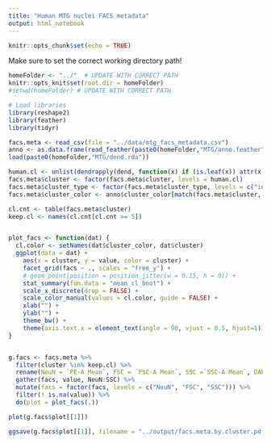 ---
title: "Human MTG nuclei FACS metadata"
output: html_notebook
---
  
  
```{r setup, include=FALSE}
knitr::opts_chunk$set(echo = TRUE)
```
  
  
Make sure to set the correct working directory path!  
  
```{r setwd}
homeFolder <- "../"  # UPDATE WITH CORRECT PATH
knitr::opts_knit$set(root.dir = homeFolder)
#setwd(homeFolder) # UPDATE WITH CORRECT PATH
```  
  
  
```{r init-workspace, echo=FALSE, message=FALSE, warning=FALSE}
# Load libraries 
library(reshape2)
library(feather)
library(tidyr)

```


```{r load-data, message=FALSE}
facs.meta <- read_csv(file = "../data/mtg_facs_metadata.csv")
anno <- as.data.frame(read_feather(paste0(homeFolder,"MTG/anno.feather")))
load(paste0(homeFolder,"MTG/dend.rda"))

human.cl <- unlist(dendrapply(dend, function(x) if (is.leaf(x)) attr(x, "label")))
facs.meta$cluster <- factor(facs.meta$cluster, levels = human.cl)
facs.meta$cluster_type <- factor(facs.meta$cluster_type, levels = c("inh", "exc", "glia"))
facs.meta$cluster_color <- anno$cluster_color[match(facs.meta$cluster, anno$cluster_label)]

```


```{r plot-facs, fig.width = 12, fig.height = 8}
cl.cnt <- table(facs.meta$cluster)
keep.cl <- names(cl.cnt[cl.cnt >= 5])


plot_facs <- function(dat) {
  cl.color <- setNames(dat$cluster_color, dat$cluster)
  ggplot(data = dat) + 
    aes(x = cluster, y = value, color = cluster) +
    facet_grid(facs ~ ., scales = "free_y") +
    # geom_point(position = position_jitter(w = 0.15, h = 0)) + 
    stat_summary(fun.data = "mean_cl_boot") +
    scale_x_discrete(drop = FALSE) +
    scale_color_manual(values = cl.color, guide = FALSE) +
    xlab("") +
    ylab("") +
    theme_bw() + 
    theme(axis.text.x = element_text(angle = 90, vjust = 0.5, hjust=1))
}


g.facs <- facs.meta %>% 
  filter(cluster %in% keep.cl) %>% 
  rename(NeuN = `PE-A Mean`, FSC = `FSC-A Mean`, SSC =`SSC-A Mean`, DAPI = `DAPI-A Mean`) %>% 
  gather(facs, value, NeuN:SSC) %>% 
  mutate(facs = factor(facs, levels = c("NeuN", "FSC", "SSC"))) %>% 
  filter(! is.na(value)) %>% 
  do(plot = plot_facs(.))

plot(g.facs$plot[[1]])

ggsave(g.facs$plot[[1]], filename = "../output/facs.meta.by.cluster.pdf", width = 12, height = 8)

```